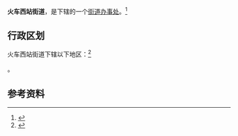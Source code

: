 {{中国乡级行政区
|景观照片文件名 = 中国新疆乌鲁木齐市火车西站China Xinjiang Urumqi West Railway Station - panoramio - 罗布泊.jpg
|景观照片描述 = [[乌鲁木齐铁路局|乌鲁木齐铁路局]]乌鲁木齐机务段
|汉语拼音 = 
|其他语言 = 
|其他语言名称 = 
|旧称 = 
|地名出处 = [[乌西站|乌西站]]
|位置图文件名 = 
|位置图描述 = 
|自定义图片= 
|建置时间 = 
|政府驻地 = 
|毗邻 = 
|总面积 = 
|总人口 = 
|总人口年份 = 
|户籍人口 = 
|户籍人口年份 = 
|常住人口 = 
|常住人口年份 = 
|人口密度 = 
|GDP = 
|GDP年份 = 
|邮政编码 = 
|官方网站 = 
|网站名称 = 
|65/01/06/002/000}}

'''火车西站街道'''，是{{PRC admin/fullname|65/01/06/002/000|3}}下辖的一个[[街道办事处|街道办事处]]。<ref>{{PRC admin/ref sgc|{{PRC admin/parent|65/01/06/002/000}}}}</ref>

== 行政区划 ==

火车西站街道下辖以下地区：<ref>{{PRC admin/ref sgc|65/01/06/002/000}}</ref>

{{PRC admin/children|65/01/06/002/000}}。

== 参考资料 ==

{{reflist}}

{{行政区划小作品}}
{{PRC admin/navcat|65/01/06/002/000}}